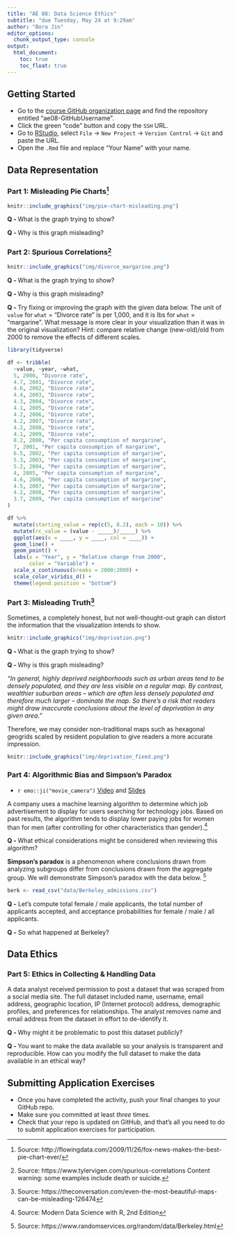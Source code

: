 ```yaml
---
title: "AE 08: Data Science Ethics"
subtitle: "due Tuesday, May 24 at 9:29am"
author: "Bora Jin"
editor_options:
  chunk_output_type: console
output: 
  html_document: 
    toc: true
    toc_float: true
---
```


## Getting Started 

- Go to the [course GitHub organization page](https://github.com/sta199-summer22) and find the repository entitled "ae08-GitHubUsername".
- Click the green "code" button and copy the `SSH` URL.
- Go to [RStudio](https://cmgr.oit.duke.edu/containers), select `File` $\rightarrow$ `New Project` $\rightarrow$ `Version Control` $\rightarrow$ `Git` and paste the URL.
- Open the `.Rmd` file and replace "Your Name" with your name. 

## Data Representation

### Part 1: Misleading Pie Charts^[Source: http://flowingdata.com/2009/11/26/fox-news-makes-the-best-pie-chart-ever/]

```r
knitr::include_graphics("img/pie-chart-misleading.png")
```

**Q - ** What is the graph trying to show?

**Q - ** Why is this graph misleading?

### Part 2: Spurious Correlations^[Source: https://www.tylervigen.com/spurious-correlations Content warning: some examples include death or suicide.] 

```r
knitr::include_graphics("img/divorce_margarine.png")
```

**Q - ** What is the graph trying to show?

**Q - ** Why is this graph misleading?

**Q - ** Try fixing or improving the graph with the given data below. The unit of `value` for `what` = "Divorce rate" is per 1,000, and it is lbs for `what` = "margarine". What message is more clear in your visualization than it was in the original visualization? Hint: compare relative change (new-old)/old from 2000 to remove the effects of different scales. 

```r
library(tidyverse)
```

```r
df <- tribble(
  ~value, ~year, ~what, 
  5, 2000, "Divorce rate",
  4.7, 2001, "Divorce rate",
  4.6, 2002, "Divorce rate",
  4.4, 2003, "Divorce rate",
  4.3, 2004, "Divorce rate",
  4.1, 2005, "Divorce rate",
  4.2, 2006, "Divorce rate",
  4.2, 2007, "Divorce rate",
  4.2, 2008, "Divorce rate",
  4.1, 2009, "Divorce rate",
  8.2, 2000, "Per capita consumption of margarine",
  7, 2001, "Per capita consumption of margarine",
  6.5, 2002, "Per capita consumption of margarine",
  5.3, 2003, "Per capita consumption of margarine",
  5.2, 2004, "Per capita consumption of margarine",
  4, 2005, "Per capita consumption of margarine",
  4.6, 2006, "Per capita consumption of margarine",
  4.5, 2007, "Per capita consumption of margarine",
  4.2, 2008, "Per capita consumption of margarine",
  3.7, 2009, "Per capita consumption of margarine"
)
``` 

```r
df %>% 
  mutate(starting_value = rep(c(5, 8.2), each = 10)) %>% 
  mutate(rc_value = (value - _____)/_____) %>% 
  ggplot(aes(x = ____, y = ____, col = ____)) + 
  geom_line() + 
  geom_point() +
  labs(x = "Year", y = "Relative change from 2000", 
       color = "Variable") +
  scale_x_continuous(breaks = 2000:2009) +
  scale_color_viridis_d() +
  theme(legend.position = "bottom")
```

### Part 3: Misleading Truth^[Source: https://theconversation.com/even-the-most-beautiful-maps-can-be-misleading-126474]

Sometimes, a completely honest, but not well-thought-out graph can distort the information that the visualization intends to show. 

```r
knitr::include_graphics("img/deprivation.png")
```

**Q - ** What is the graph trying to show?

**Q - ** Why is this graph misleading?

*"In general, highly deprived neighborhoods such as urban areas tend to be densely populated, 
and they are less visible on a regular map. By contrast, wealthier suburban areas – which are often less densely populated and therefore much larger – dominate the map. So there’s a risk that readers might draw inaccurate conclusions about the level of deprivation in any given area."* 

Therefore, we may consider non-traditional maps such as hexagonal geogrids scaled by resident population to give readers a more accurate impression.

```r
knitr::include_graphics("img/deprivation_fixed.png")
```

### Part 4: Algorithmic Bias and Simpson's Paradox 

- `r emo::ji("movie_camera")` [Video](https://warpwire.duke.edu/w/_3YEAA/) and  [Slides](https://sta199-fa20-002.netlify.app/appex/STA_199_Data_Science_Ethics_Deep_Dive.pdf)

A company uses a machine learning algorithm to determine which job advertisement to display for users searching for technology jobs. Based on past results, the algorithm tends to display lower paying jobs for women than for men (after controlling for other characteristics than gender).^[Source: Modern Data Science with R, 2nd Edition] 

**Q - ** What ethical considerations might be considered when reviewing this algorithm?

**Simpson's paradox** is a phenomenon where conclusions drawn from analyzing subgroups differ from conclusions drawn from the aggregate group. We will demonstrate Simpson's paradox with the data below. ^[Source:  https://www.randomservices.org/random/data/Berkeley.html]

```r
berk <- read_csv("data/Berkeley_admissions.csv")
```

**Q -** Let's compute total female / male applicants, the total number of 
applicants accepted, and acceptance probabilities for female / male / all applicants.


**Q -** So what happened at Berkeley?


## Data Ethics 

### Part 5: Ethics in Collecting & Handling Data 

A data analyst received permission to post a dataset that was scraped from a social media site. The full dataset included name, username, email address, geographic location, IP (Internet protocol) address, demographic profiles, and preferences for relationships. The analyst removes name and email address from the dataset in effort to de-identify it.

**Q - ** Why might it be problematic to post this dataset publicly?

**Q - ** You want to make the data available so your analysis is transparent and reproducible. How can you modify the full dataset to make the data available in an ethical way?

## Submitting Application Exercises

- Once you have completed the activity, push your final changes to your GitHub repo. 
- Make sure you committed at least *three* times. 
- Check that your repo is updated on GitHub, and that’s all you need to do to submit application exercises for participation.


